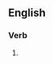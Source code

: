 {{also|shadowboxing|shadow boxing}}

==English==

===Verb===
{{head|en|verb form}}

# {{present participle of|shadow-box|lang=en|nocat=1}}